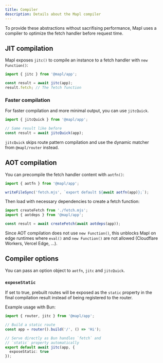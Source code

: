 ```yaml
---
title: Compiler
description: Details about the Mapl compiler
---
```


To provide these abstractions without sacrifising performance, Mapl uses a compiler
to optimize the fetch handler before request time.

## JIT compilation
Mapl exposes `jitc()` to compile an instance to a fetch handler with `new Function()`:
```ts
import { jitc } from '@mapl/app';

const result = await jitc(app);
result.fetch; // The fetch function
```

### Faster compilation
For faster compilation and more minimal output, you can use `jitcQuick`.
```ts
import { jitcQuick } from '@mapl/app';

// Same result like before
const result = await jitcQuick(app);
```

`jitcQuick` skips route pattern compilation and use the dynamic matcher from `@mapl/router` instead.

## AOT compilation
You can precompile the fetch handler content with `aotfn()`:
```ts
import { aotfn } from '@mapl/app';

writeFileSync('fetch.mjs', `export default ${await aotfn(app)};`);
```

Then load with necessary dependencies to create a fetch function:
```ts
import createFetch from './fetch.mjs';
import { aotdeps } from '@mapl/app';

const result = await createFetch(await aotdeps(app));
```

Since AOT compilation does not use `new Function()`, this unblocks Mapl on edge runtimes where `eval()` and `new Function()` are not allowed (Cloudflare Workers, Vercel Edge, ...).

## Compiler options
You can pass an option object to `aotfn`, `jitc` and `jitcQuick`.

### `exposeStatic`
If set to true, prebuilt routes will be exposed as the `static`
property in the final compilation result instead of being registered to the router.

Example usage with Bun:
```ts
import { router, jitc } from '@mapl/app';

// Build a static route
const app = router().build('/', () => 'Hi');

// Serve directly as Bun handles `fetch` and
// `static` property automatically
export default await jitc(app, {
  exposeStatic: true
});
```
